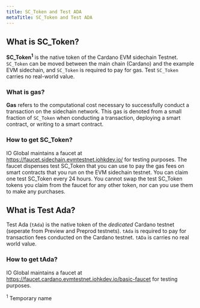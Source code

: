 ```yaml
---
title: SC_Token and Test ADA
metaTitle: SC_Token and Test ADA
---
```


## What is SC_Token?

**SC_Token<sup>1</sup>** is the native token of the Cardano EVM sidechain Testnet. `SC_Token` can be moved between the main chain (Cardano) and the example EVM sidechain, and `SC_Token` is required to pay for gas. Test `SC_Token` carries no real-world value.

### What is gas?

**Gas** refers to the computational cost necessary to successfully conduct a transaction on the sidechain network. This gas is denoted from a small fraction of `SC_Token` when conducting a transaction, deploying a smart contract, or writing to a smart contract.

### How to get SC_Token?

IO Global maintains a faucet at https://faucet.sidechain.evmtestnet.iohkdev.io/ for testing purposes. The faucet dispenses test SC_Token that you can use to pay the gas fees on smart contracts that you run on the EVM sidechain testnet. You can claim one test SC_Token every 24 hours. You cannot swap the test SC_Token tokens you claim from the faucet for any other token, nor can you use them to make any purchases.  

## What is Test Ada?

Test Ada (`tAda`) is the native token of the *dedicated* Cardano testnet (seperate from Preview and Preprod testnets). `tAda` is required to pay for transaction fees conducted on the Cardano testnet. `tADa` is carries no real world value.

### How to get tAda? 

IO Global maintains a faucet at https://faucet.cardano.evmtestnet.iohkdev.io/basic-faucet for testing purposes.
  
<sup>1</sup> Temporary name  
